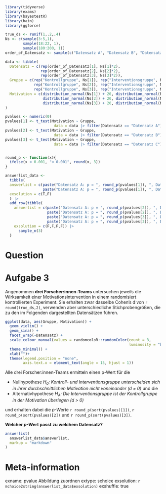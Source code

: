 ```r
library(tidyverse)
library(exams)
library(bayestestR)
library(bain)
library(ggforce)

true_ds <- runif(1,.2,.4)
Ns <- c(sample(3:5,1),
        sample(18:22, 1),
        sample(180:200, 1))
order_of_Datensatz <- sample(c("Datensatz A", "Datensatz B", "Datensatz C"),3)

data <- tibble(
  Datensatz = c(rep(order_of_Datensatz[1], Ns[1]*2), 
                rep(order_of_Datensatz[2], Ns[2]*2), 
                rep(order_of_Datensatz[3], Ns[3]*2)),
  Gruppe = c(rep("Kontrollgruppe", Ns[1]), rep("Interventionsgruppe", Ns[1]), 
             rep("Kontrollgruppe", Ns[2]), rep("Interventionsgruppe", Ns[2]), 
             rep("Kontrollgruppe", Ns[3]), rep("Interventionsgruppe", Ns[3])),
  Motivation = c(distribution_normal(Ns[1]) + 20, distribution_normal(Ns[1], true_ds) +20,
                 distribution_normal(Ns[2]) + 20, distribution_normal(Ns[2], true_ds) +20,
                 distribution_normal(Ns[3]) + 20, distribution_normal(Ns[3], true_ds) +20)
)

pvalues <- numeric(0)
pvalues[1] <- t_test(Motivation ~ Gruppe, 
                      data = data |> filter(Datensatz == "Datensatz A"))$p.value
pvalues[2] <- t_test(Motivation ~ Gruppe, 
                      data = data |> filter(Datensatz == "Datensatz B"))$p.value
pvalues[3] <- t_test(Motivation ~ Gruppe, 
                      data = data |> filter(Datensatz == "Datensatz C"))$p.value


round_p <- function(x){
  ifelse(x < 0.001, "< 0.001", round(x, 3))
}

answerlist_data <- 
  tibble(
  answerlist = c(paste("Datensatz A: p = ", round_p(pvalues[1]), ", Datensatz B: p = ", round_p(pvalues[2]), ", Datensatz C: p = ", round_p(pvalues[3]), sep = " "),
                 paste("Datensatz A: p = ", round_p(pvalues[1]), ", Datensatz B: p = ", round_p(pvalues[3]), ", Datensatz C: p = ", round_p(pvalues[2]), sep = " ")),
  exsolution = c(T,F)
  ) |> 
  add_row(tibble(
    answerlist = c(paste("Datensatz A: p = ", round_p(pvalues[2]), ", Datensatz B: p = ", round_p(pvalues[1]), ", Datensatz C: p = ", round_p(pvalues[3]), sep = " "),
                   paste("Datensatz A: p = ", round_p(pvalues[2]), ", Datensatz B: p = ", round_p(pvalues[3]), ", Datensatz C: p = ", round_p(pvalues[1]), sep = " "),
                   paste("Datensatz A: p = ", round_p(pvalues[3]), ", Datensatz B: p = ", round_p(pvalues[1]), ", Datensatz C: p = ", round_p(pvalues[2]), sep = " "),
                   paste("Datensatz A: p = ", round_p(pvalues[3]), ", Datensatz B: p = ", round_p(pvalues[2]), ", Datensatz C: p = ", round_p(pvalues[1]), sep = " ")),
    exsolution = c(F,F,F,F)) |>
      sample_n(3)
  )


```

Question
========
# Aufgabe 3 {-}

Angenommen **drei Forscher:innen-Teams** untersuchen jeweils die Wirksamkeit einer Motivationsintervention in einem randomisiert kontrollierten Experiment. Sie erhalten zwar dasselbe Cohen's d von `r round(true_ds,2)`, verwenden aber unterschiedliche Stichprobengrößen, die zu den im Folgenden dargestellten Datensätzen führen. 

```r

ggplot(data, aes(Gruppe, Motivation)) +
  geom_violin() +
  geom_sina() +
  facet_wrap(~Datensatz) +
  scale_colour_manual(values = randomcoloR::randomColor(count = 3,
                                                        luminosity = "bright")) +
  theme_minimal() +
  xlab("")+
  theme(legend.position = "none",
        axis.text.x = element_text(angle = 15, hjust = 1))

```


Alle drei Forscher:innen-Teams ermitteln einen p-Wert für die

* Nullhypothese *H~0~: Kontroll- und Interventionsgruppe unterscheiden sich in ihrer durchschnittlichen Motivation nicht voneinander (d = 0)* und die 
* Alternativhypothese *H~A~: Die Interventionsgruppe ist der Kontrollgruppe in der Motivation überlegen (d > 0)*

und erhalten dabei die *p*-Werte `r round_p(sort(pvalues)[1])`, `r round_p(sort(pvalues)[2])` und `r round_p(sort(pvalues)[3])`. 

**Welcher *p*-Wert passt zu welchem Datensatz?**


```r
answerlist(
  answerlist_data$answerlist,
  markup = "markdown"
)
```


Meta-information
================
exname: pvalue Abbildung zuordnen
extype: schoice
exsolution: `r mchoice2string(answerlist_data$exsolution)`
exshuffle: true